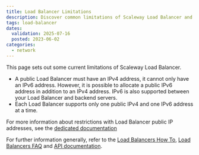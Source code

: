 ```yaml
---
title: Load Balancer Limitations
description: Discover common limitations of Scaleway Load Balancer and troubleshooting tips to optimize performance. Ensure smooth operation with expert insights and solutions.
tags: load-balancer
dates:
  validation: 2025-07-16
  posted: 2023-06-02
categories:
  - network
---
```


This page sets out some current limitations of Scaleway Load Balancer.

- A public Load Balancer must have an IPv4 address, it cannot only have an IPv6 address. However, it is possible to allocate a public IPv6 address in addition to an IPv4 address. IPv6 is also supported between your Load Balancer and backend servers.
- Each Load Balancer supports only one public IPv4 and one IPv6 address at a time.

For more information about restrictions with Load Balancer public IP addresses, see the [dedicated documentation](/load-balancer/how-to/create-manage-flex-ips/)

For further information generally, refer to the [Load Balancers How To](/load-balancer/how-to/), [Load Balancers FAQ](/load-balancer/faq/) and [API documentation](https://www.scaleway.com/en/developers/api/load-balancer/zoned-api/).
